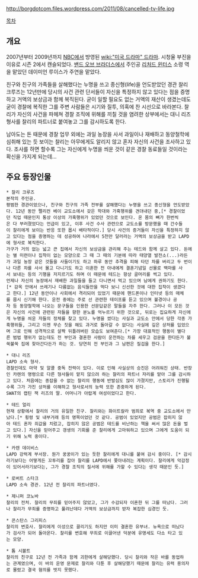 http://borgdotcom.files.wordpress.com/2011/08/cancelled-tv-life.jpg

[[목차]]
== 개요 == 
2007년부터 2009년까지 [[NBC]]에서 방영된 [[wiki:"미국 드라마" 드라마]]. 시청율 부진을 이유로 시즌 2에서 캔슬되었다. [[밴드 오브 브라더스]]에서 주인공 [[리처드 윈터스]] 소령 역을 맡았던 데이미언 루이스가 주연을 맡았다.

친구와 친구의 가족들을 살해했다는 누명을 쓰고 종신형(life)을 언도받았던 경관 찰리 크루즈는 12년만에 당시의 사건 관련 단서들이 자신을 특정하지 않고 있다는 점을 증명하고 거액의 보상금과 함께 복직된다. 굳이 일할 필요도 없는 거액의 재산이 생겼는데도 굳이 경찰에 복직한 그를 주변 사람들은 시기와 질투, 의혹에 찬 시선으로 바라본다. 찰리가 자신의 사건을 파헤쳐 경찰 조직에 위해를 끼칠 것을 염려한 상부에서는 대니 리즈 형사를 찰리의 파트너로 붙여놓고 그를 감시하도록 한다.

남아도는 돈 때문에 경찰 업무 외에는 과일 농장을 사서 과일이나 재배하고 동양철학에 심취해 있는 듯 보이는 찰리는 아무에게도 알리지 않고 혼자 자신의 사건을 조사하고 있다. 조사를 하면 할수록 그는 자신에게 누명을 씌운 것이 같은 경찰 동료들일 것이라는 확신을 가지게 되는데...


== 주요 등장인물 ==
 * 찰리 크루즈
 본작의 주인공.
 평범한 경관이었으나, 친구와 친구의 가족 전부를 살해했다는 누명을 쓰고 종신형을 언도받았다. 12년 동안 펠리컨 베이 교도소에서 갖은 학대와 가혹행위를 견뎌내던 중,[* 경찰이었던 직업 때문인지 통상 이상의 가혹행위가 있었던 것으로 보인다. 온 몸의 뼈가 한번씩은 다 부러졌었다는 언급이 있고, 이후 사건 수사 관련으로 교도소를 방문했을 때 간수들이 찰리에게 보이는 반응 또한 몹시 배타적이다.] 당시 사건의 증거들이 자신을 특정하지 않고 있다는 점을 증명하는 데 성공하여 나라에서 5천만 달러라는 거액의 보상금을 받고 LAPD에 형사로 복직한다.
 가구가 거의 없는 넓고 큰 집에서 자신의 보상금을 관리해 주는 테드와 함께 살고 있다. 돈에는 별 미련이나 집착이 없는 모양으로 그 때 그 때의 기분에 따라 태양열 발전소(...)라든가 과일 농장 같은 것들을 사들이기도 하고 하루 동안 추격을 피해 타던 차를 버리고 두 번이나 다른 차를 사서 몰고 다니기도 하고 이혼한 전 아내에게 결혼기념일 선물로 백마를 사서 보내는 등의 기행을 저지르기도 하며 이 때문에 테드는 항상 골머리를 썩고 있다.
 언제나 자신의 농장에서 재배한 과일들을 들고 다니면서 먹고 있으며 남에게 권하기도 한다.[* 감옥 안에서 쓰레기나 다름없는 음식들만을 먹다 보니 신선한 것에 대한 집착이 생겼다고 한다.] 12년 동안이나 사회에서 격리되어 있었기 때문에 핸드폰이나 인터넷 등의 매체를 몹시 신기해 한다. 운전 중에는 주로 선 관련한 테이프를 듣고 있으며 불경이나 공자 등 동양철학에 나오는 문구들을 인용한 선문답같은 말들을 자주 한다. 그러나 이 모든 것은 자신의 사건에 관련된 자들을 향한 분노를 억누르기 위한 것으로, 뒤로는 집요하게 자신에게 누명을 씌운 자들의 정체를 찾고 있다. 누명을 썼다는 사실과 교도소 안에서 당한 각종 가혹행위들, 그리고 이젠 무슨 짓을 해도 과거로 돌아갈 수 없다는 사실에 깊은 상처를 입었으며 그로 인해 성격적으로 살짝 뒤틀려버린 모습도 보여준다.[* 가장 대표적인 행동이 별다른 범법 행위가 없는데도 전 부인과 결혼한 사람이 운전하는 차를 세우고 검문을 한다든가 불쑥불쑥 집에 찾아간다든가 하는 것. 당연히 전 부인과 그 남편은 질겁을 한다.]

 * 대니 리즈
 LAPD 소속 형사.
 경찰인데도 마약 및 알콜 중독 전력이 있다. 이로 인해 사실상의 승진은 어려워진 상태. 반장인 카렌의 명령으로 다른 형사들이 맡지 않으려 하는 찰리의 파트너 자리를 맡아 그를 감시하고 있다. 처음에는 종잡을 수 없는 찰리의 행동에 반발심도 많이 가졌지만, 스토리가 진행될수록 그가 가진 상처를 이해하고 형사로서의 능력 또한 존중하게 된다.
 SWAT의 캡틴 잭 리즈의 딸. 어머니가 아랍계 여성이었다고 한다.

 * 테드 얼리
 현재 상황에서 찰리의 거의 유일한 친구. 찰리와는 화이트칼라 범죄로 복역 중 교도소에서 만났다.[* 횡령 및 내부거래 등의 명목이었던 것 같다. 공범이 있었지만 공범은 잡히지 않아 테드 혼자 죄값을 치렀고, 잡히지 않은 공범은 테드를 비난하는 책을 써서 많은 돈을 벌고 있다.] 자신을 믿어주고 갱생의 기회를 준 찰리에게 고마워하고 있으며 그에게 도움이 되기 위해 노력 중이다.

 * 카렌 데이비스
 LAPD 강력계 부서장. 뭔가 꿍꿍이가 있는 듯한 찰리에게 대니를 붙여 감시 중이다. [* 감시라기보다는 어떻게든 꼬투리를 잡아 찰리를 LAPD에서 쫓아내려는 계획이다. 찰리에게 악감정이 있어서라기보다는, 그가 경찰 조직의 질서에 위해를 가할 수 있다는 생각 때문인 듯.]

 * 로버트 스타크
 LAPD 소속 경관. 12년 전 찰리의 파트너였다.

 * 제니퍼 코노바
 찰리의 전처. 찰리의 무죄를 믿어주지 않았고, 그가 수감되자 이혼한 뒤 그를 떠났다. 그러나 찰리가 무죄를 증명하고 풀려난데다 거액의 보상금까지 받자 복잡한 심경인 듯.

 * 콘스탄스 그리피스
 찰리의 변호사. 찰리에게 이성으로 끌리기도 하지만 이미 결혼한 유부녀. 뉴욕으로 떠났다가 검사가 되어 돌아온다. 찰리를 변호해 무죄로 이끌어낸 덕분에 유명세도 다소 타고 있는 모양.

 * 톰 시볼트
 찰리의 친구로 12년 전 가족과 함께 괴한에게 살해당했다. 당시 찰리와 작은 바를 동업하는 관계였으며, 이 바의 운영 문제로 찰리와 다툰 후 살해당했기 때문에 찰리는 유력 용의자로 몰렸고 결국 혐의를 벗지 못했다.  
